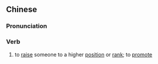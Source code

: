 {{also|升职}}
==Chinese==
{{zh-forms|s=升职}}

===Pronunciation===
{{zh-pron
|m=shēngzhí
|cat=v
}}

===Verb===
{{zh-verb}}

# to [[raise]] someone to a higher [[position]] or [[rank]]; to [[promote]]